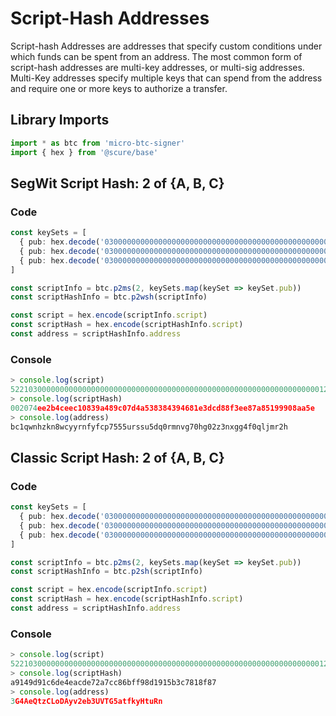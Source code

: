 # Script-Hash Addresses

Script-hash Addresses are addresses that specify custom conditions under which funds can be spent from an address.
The most common form of script-hash addresses are multi-key addresses, or multi-sig addresses.
Multi-Key addresses specify multiple keys that can spend from the address and require one or more keys to authorize a transfer.

## Library Imports

```typescript
import * as btc from 'micro-btc-signer'
import { hex } from '@scure/base' 
```

## SegWit Script Hash: 2 of \{A, B, C\}

### Code

```typescript
const keySets = [
  { pub: hex.decode('030000000000000000000000000000000000000000000000000000000000000001') },
  { pub: hex.decode('030000000000000000000000000000000000000000000000000000000000000002') },
  { pub: hex.decode('030000000000000000000000000000000000000000000000000000000000000003') }
]

const scriptInfo = btc.p2ms(2, keySets.map(keySet => keySet.pub))
const scriptHashInfo = btc.p2wsh(scriptInfo)

const script = hex.encode(scriptInfo.script)
const scriptHash = hex.encode(scriptHashInfo.script)
const address = scriptHashInfo.address
```

### Console

```typescript
> console.log(script)
5221030000000000000000000000000000000000000000000000000000000000000001210300000000000000000000000000000000000000000000000000000000000000022103000000000000000000000000000000000000000000000000000000000000000353ae
> console.log(scriptHash)
002074ee2b4ceec10839a489c07d4a538384394681e3dcd88f3ee87a85199908aa5e
> console.log(address)
bc1qwnhzkn8wcyyrnfyfcp7555urssu5dq0rmnvg70hg02z3nxgg4f0qljmr2h
```

## Classic Script Hash: 2 of \{A, B, C\}

### Code

```typescript
const keySets = [
  { pub: hex.decode('030000000000000000000000000000000000000000000000000000000000000001') },
  { pub: hex.decode('030000000000000000000000000000000000000000000000000000000000000002') },
  { pub: hex.decode('030000000000000000000000000000000000000000000000000000000000000003') }
]

const scriptInfo = btc.p2ms(2, keySets.map(keySet => keySet.pub))
const scriptHashInfo = btc.p2sh(scriptInfo)

const script = hex.encode(scriptInfo.script)
const scriptHash = hex.encode(scriptHashInfo.script)
const address = scriptHashInfo.address
```

### Console

```typescript
> console.log(script)
5221030000000000000000000000000000000000000000000000000000000000000001210300000000000000000000000000000000000000000000000000000000000000022103000000000000000000000000000000000000000000000000000000000000000353ae
> console.log(scriptHash)
a9149d91c6de4eacde72a7cc86bff98d1915b3c7818f87
> console.log(address)
3G4AeQtzCLoDAyv2eb3UVTG5atfkyHtuRn
```
